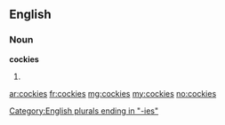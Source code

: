 ==English==

===Noun===
'''cockies'''

# {{plural of|cocky}}

[[Category:English plurals ending in "-ies"]]

[[ar:cockies]]
[[fr:cockies]]
[[mg:cockies]]
[[my:cockies]]
[[no:cockies]]